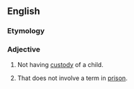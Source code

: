 ==English==

===Etymology===
{{prefix|en|non|custodial}}

===Adjective===
{{en-adj|-}}

# {{lb|en|of a parent}} Not having [[custody]] of a child.
# {{lb|en|of a trial sentence}} That does not involve a term in [[prison]].